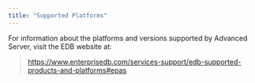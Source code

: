 ```yaml
---
title: "Supported Platforms"
---
```


<div id="supported_platforms" class="registered_link"></div>


For information about the platforms and versions supported by Advanced Server, visit the EDB website at:

> <https://www.enterprisedb.com/services-support/edb-supported-products-and-platforms#epas>
